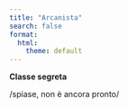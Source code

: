 ```yaml
---
title: "Arcanista"
search: false
format:
  html:
    theme: default
---
```


**Classe segreta**


/spiase, non è ancora pronto/